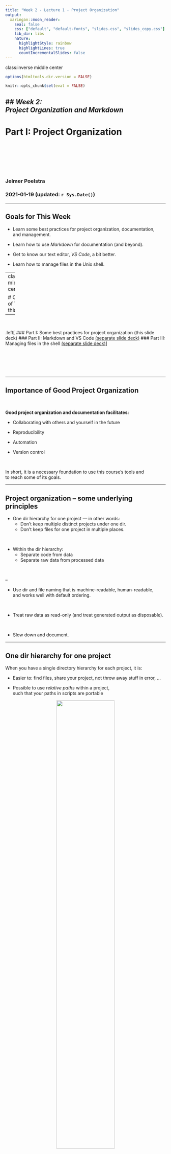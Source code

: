 ```yaml
---
title: "Week 2 - Lecture 1 - Project Organization"
output:
  xaringan::moon_reader:
    seal: false
    css: ["default", "default-fonts", "slides.css", "slides_copy.css"]
    lib_dir: libs
    nature:
      highlightStyle: rainbow
      highlightLines: true
      countIncrementalSlides: false
---
```

class:inverse middle center

```r
options(htmltools.dir.version = FALSE)

knitr::opts_chunk$set(eval = FALSE)
```

## *Week 2: <br> Project Organization and Markdown*
----
# Part I: Project Organization

<br> <br> <br> <br> <br>

### Jelmer Poelstra
### 2021-01-19 (updated: `r Sys.Date()`)

---

## Goals for This Week

- Learn some best practices for project organization, documentation,  
  and management.

- Learn how to use *Markdown* for documentation (and beyond).

- Get to know our text editor, *VS Code*, a bit better.

- Learn how to manage files in the Unix shell.

---
class:inverse middle center

# Overview of Topics this Week

----

<br>

.left[
### Part I: Some best practices for project organization (this slide deck)
### Part II: Markdown and VS Code [(separate slide deck)](https://mcic-osu.github.io/pracs-sp21/posts/week-02/slides/02-2-shfiles.html)
### Part III: Managing files in the shell [(separate slide deck)](https://mcic-osu.github.io/pracs-sp21/posts/week-02/slides/02-3-md.html)
]

<br> <br> <br> <br>

---

## Importance of Good Project Organization

<br>

**Good project organization and documentation facilitates:**

- Collaborating with others and yourself in the future

- Reproducibility

- Automation

- Version control

<br>

In short, it is a necessary foundation to use this course's tools and  
to reach some of its goals.

---

## Project organization &ndash; some underlying principles

- One dir hierarchy for one project &mdash; in other words:
  - Don't keep multiple distinct projects under one dir.
  - Don't keep files for one project in multiple places.

<br>

- Within the dir hierarchy:
  - Separate code from data
  - Separate raw data from processed data

<br>

--

- Use dir and file naming that is machine-readable, human-readable,  
  and works well with default ordering.

<br>

- Treat raw data as read-only (and treat generated output as disposable).

<br>

- Slow down and document.

---

## One dir hierarchy for one project

When you have a single directory hierarchy for each project, it is:

- Easier to: find files, share your project,
  not throw away stuff in error, ...

- Possible to use *relative paths* within a project,  
  such that your paths in scripts are portable


<p align="center">
<img src=img/proj-dirs-1.svg width=60%>
</p>

---

## One dir hierarchy for one project (cont.)

<p align="center">
<img src=img/proj-dirs-2.svg width=70%>
</p>

.content-box-info[
- **Absolute paths** start from the root directory,
  break when moving a project, and don't generally work across computers.

- **Relative paths** start from a *working dir*: when you alway use the root of
  the *project* as the working dir, paths work when moving the project and
  across computers.
]

---

## One dir hierarchy for one project (cont.)

<p align="center">
<img src=img/proj-dirs-3.svg width=70%>
</p>

.content-box-info[
- **Absolute paths** start from the root directory,
  break when moving a project, and don't generally work across computers.

- **Relative paths** start from a *working dir*: when you alway use the root of
  the *project* as the working dir, paths work when moving the project and
  across computers.
]

---

## But what is a project, really?

<br>

From [Wilson et al 2017 - Good Enough Practices in Scientific Computing](https://journals.plos.org/ploscompbiol/article?id=10.1371/journal.pcbi.1005510):

> *As a rule of thumb, divide work into projects based on the overlap in data and*
> *code files.*
>
> *If 2 research efforts share no data or code,*
> *they will probably be easiest to manage independently.*  
>
> *If they share more than half of their data and code, they are probably best*
> *managed together.*

> *If you are building tools that are used in several projects,*
> *the common code should probably be in a project of its own.*

---

## Projects with shared data or code

- To access files outside of the project (e.g., shared across projects),  
  it is easiest to create **links** to these files:

<p align="center">
<img src=img/proj-dirs-4.svg width=60%>
</p>


---

## Projects with shared data or code (cont.)

- Shared data or scripts may be best stored in a separate dir,  
  and then linked to from each project using them:
  
<p align="center">
<img src=img/proj-dirs-5.svg width=60%>
</p>

--

.content-box-warning[
These strategies do decrease the portability of your project,  
and moving the shared files even within your own computer  
will cause links to break.
]

---

## Projects with shared data or code (cont.)

A more portable method is to *keep shared (multi-project) files online* &ndash;  
this is especially feasible for **scripts** under version control,  
which can be synced to and accessed from an online repository:

<p align="center">
<img src=img/proj-dirs-6.svg width=70%>
</p>

--

For **data**, something similar can be applied once the data have been  
deposited in a public repository.

---

## Example dir structures for a project

.pull-left[

<p align="left">
<img src=img/proj-ex-comb.png width=85%>
</p>

]

.pull-right[

**Other best practices:**
  
- Use subdirectories liberally (e.g. within `analysis`, `scripts`)
  
- Also add READMEs within dirs.
]

.content-box-info[
**Several things depend on preference and project specifics:**
- Can also spread data across top-level dirs:  
- Can also use `analysis` dir instead of `results` (Buffalo)
- People writing software often use a `src` (source) dir for code.
- Where to put figures?
]

---

## File naming

- Three principles for good file names
  ([Jenny Bryan](https://speakerdeck.com/jennybc/how-to-name-files)):

  - Machine-readable

  - Human-readable

  - Playing well with default ordering

---

## File naming: Machine-readable

Consistent and informative naming helps to programmatically find  
and process files.

- In file names, provide *metadata* like Sample ID, date, treatment:
  
  - `sample032_2016-05-03_low.txt`  
  
  - `samples_soil_treatmentA_2019-01.txt`

- Now, you can use globbing to select samples from a certain month or treatment:
  ```sh
  $ ls *2016-05*
  
  $ ls *treatmentA*
  ```

.content-box-info[
*Suffices*, like `.txt`, `.md`, and `.csv` are generally not necessary
in Unix, but are still useful to distinguish file types easily and programmatically.
]

---

## File naming: Machine-readable (cont.)

- Spaces in file names lead to inconvenience or trouble:
  
  ```sh
  $ mkdir "raw sequences"
  $ mkdir sequences
  
  $ rm -rf raw sequences
  ```

- More generally, only use alphanumeric characters <kbd>A-Za-z0-9</kbd>,  
  underscore <kbd>_</kbd>, hyphen <kbd>-</kbd> and dots/periods <kbd>.</kbd>
  in file names.
  
---

## File naming: Human-readable

> *"Name all files to reflect their content or function.*
> *For example, use names such as bird_count_table.csv, manuscript.md,*
> *or sightings_analysis.py.*"  
> [Wilson et al. 2017](https://journals.plos.org/ploscompbiol/article?id=10.1371/journal.pcbi.1005510)
  
---

## File naming: Combining machine- and human-readable

- *One* good way (opinionated recommendation):
  
  - Use **`_`** to delimit units you may want to separate on
    (extract with `cut`, etc) later: sampleID, batch, treatment, date, etc. 
  
  - Within such units, use **`-`** to delimit words: `grass-samples`.
  
  - Reserve periods to use for the file extension.
  
  - (Generally avoid capitals &ndash; minor and particularly opinionated point).
  
```sh
mmus001_treatmentA_filtered-mq30-only_sorted_dedupped.bam
mmus002_treatmentA_filtered-mq30-only_sorted_dedupped.bam
.
.
.
mmus086_treatmentG_filtered-mq30-only_sorted_dedupped.bam
```

  
---

## File naming: Ordering

- Leading zeros for lexicographic sorting: `sample005`.

- Dates should always be written as `YYYY-MM-DD`: `2020-10-11`.

- Can group similar files together by starting with same phrase,  
  and number scripts according to execution order:
  ```sh
  DE-01_normalize.R
  DE-02_test.R
  DE-03_process-significant.R
  ```

---

## Slow down and document

<br>

**Use README files to document:**
  
- Your methods
  
- Where/when/how each data and metadata file originated
  
- Versions of software, databases, reference genomes
  
- *...Everything needed to rerun whole project*
  
---

## Slow down and document (cont.)

### An ode to plain text files

Unlike proprietary & binary formats (like `.docx` and `.xlsx`),
**plain text files**:

- Can be accessed on any computer, including over remote connections

- Are future-proof

- Allow to be version-controlled

<br>

.content-box-answer[
These considerations apply not just to files for documentation,  
but also to data files, etc!
]

---
class: inverse middle center

# Questions?

----

<br> <br> <br> <br>

---
background-color: #f2f5eb
name: software

## Bonus: Managing software

- Keep track of the versions of software that you use!

- At OSC, load modules *with* a version specification --
  otherwise, you may not know what you used,
  and default versions changes can go unnoticed.
  
  ```sh
  # Load default -- you can bet this will be a different one in a year or two
  module load R 
  
  # Preferred:
  module load R/4.0.2
  ```
  
- `conda` environments can be useful too,
  e.g. for maintaining multiple versions of the same software,
  or being able to run mutually incompatible software.

.content-box-info[
We'll talk more about this in the OSC (Week 6) and Snakemake (Week 12) modules.
]

